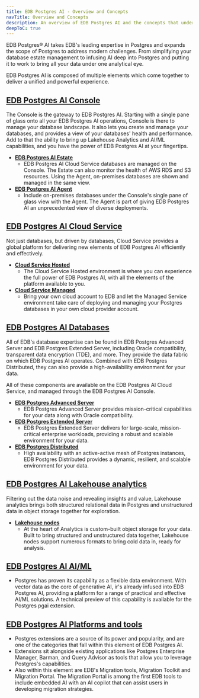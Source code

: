```yaml
---
title: EDB Postgres AI - Overview and Concepts
navTitle: Overview and Concepts
description: An overview of EDB Postgres AI and the concepts that underpin it
deepToC: true
---
```


EDB Postgres® AI takes EDB's leading expertise in Postgres and expands the scope of Postgres to address modern challenges. From simplifying your database estate management to infusing AI deep into Postgres and putting it to work to bring all your data under one analytical eye.

EDB Postgres AI is composed of multiple elements which come together to deliver a unified and powerful experience.


## [EDB Postgres AI Console](/edb-postgres-ai/console)
The Console is the gateway to EDB Postgres AI. Starting with a single pane of glass onto all your EDB Postgres AI operations, Console is there to manage your database landscape. It also lets you create and manage your databases, and provides a view of your databases' health and performance. Add to that the ability to bring up Lakehouse Analytics and AI/ML capabilities, and you have the power of EDB Postgres AI at your fingertips.
* **[EDB Postgres AI Estate](/edb-postgres-ai/console/estate)**
  * EDB Postgres AI Cloud Service databases are managed on the Console. The Estate can also monitor the health of AWS RDS and S3 resources. Using the Agent, on-premises databases are shown and managed in the same view.
* **[EDB Postgres AI Agent](/edb-postgres-ai/console/agent)**
  * Include on-premises databases under the Console's single pane of glass view with the Agent. The Agent is part of giving EDB Postgres AI an unprecedented view of diverse deployments.

## [EDB Postgres AI Cloud Service](/edb-postgres-ai/cloud-service)
Not just databases, but driven by databases, Cloud Service provides a global platform for delivering new elements of EDB Postgres AI efficiently and effectively.
* **[Cloud Service Hosted](/edb-postgres-ai/cloud-service/hosted)**
  * The Cloud Service Hosted environment is where you can experience the full power of EDB Postgres AI, with all the elements of the platform available to you.
* **[Cloud Service Managed](/edb-postgres-ai/cloud-service/managed)**
  * Bring your own cloud account to EDB and let the Managed Service environment take care of deploying and managing your Postgres databases in your own cloud provider account.

## [EDB Postgres AI Databases](/edb-postgres-ai/databases)
All of EDB's database expertise can be found in EDB Postgres Advanced Server and EDB Postgres Extended Server, including Oracle compatibility, transparent data encryption (TDE), and more. They provide the data fabric on which EDB Postgres AI operates. Combined with EDB Postgres Distributed, they can also provide a high-availability environment for your data. 

All of these components are available on the EDB Postgres AI Cloud Service, and managed through the EDB Postgres AI Console.
* **[EDB Postgres Advanced Server](/edb-postgres-ai/databases/epas)**
  * EDB Postgres Advanced Server provides mission-critical capabilities for your data along with Oracle compatibility.
* **[EDB Postgres Extended Server](/edb-postgres-ai/databases/pge)**
  * EDB Postgres Extended Server delivers for large-scale, mission-critical enterprise workloads, providing a robust and scalable environment for your data. 
* **[EDB Postgres Distributed](/edb-postgres-ai/databases/pgd/)**
  * High availability with an active-active mesh of Postgres instances, EDB Postgres Distributed provides a dynamic, resilient, and scalable environment for your data.

##  [EDB Postgres AI Lakehouse analytics](/edb-postgres-ai/analytics)
Filtering out the data noise and revealing insights and value, Lakehouse analytics brings both structured relational data in Postgres and unstructured data in object storage together for exploration.

* **[Lakehouse nodes](/edb-postgres-ai/analytics/lakehouse)**
  * At the heart of Analytics is custom-built object storage for your data. Built to bring structured and unstructured data together, Lakehouse nodes support numerous formats to bring cold data in, ready for analysis. 

## [EDB Postgres AI AI/ML](/edb-postgres-ai/ai-ml)
* Postgres has proven its capability as a flexible data environment. With vector data as the core of generative AI, ir's already infused into EDB Postgres AI, providing a platform for a range of practical and effective AI/ML solutions. A technical preview of this capability is available for the Postgres pgai extension.

## [EDB Postgres AI Platforms and tools](/edb-postgres-ai/tools)
* Postgres extensions are a source of its power and popularity, and are one of the categories that fall within this element of EDB Postgres AI. 
* Extensions sit alongside existing applications like Postgres Enterprise Manager, Barman, and Query Advisor as tools that allow you to leverage Postgres's capabilities.
* Also within this element are EDB's Migration tools, Migration Toolkit and Migration Portal. The Migration Portal is among the first EDB tools to include embedded AI with an AI copilot that can assist users in developing migration strategies.

